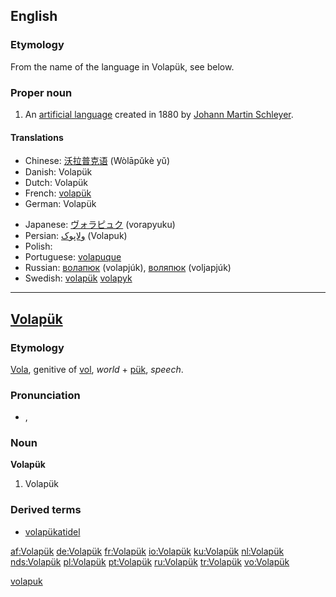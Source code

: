 {{interwiktionary|code=vo}}
==English==
{{wikipedia}}

===Etymology===

From the name of the language in Volapük, see below.

===Proper noun===
{{en-proper noun}}

# An [[artificial language]] created in 1880 by [[w:Johann Martin Schleyer|Johann Martin Schleyer]].

====Translations====
{{top}}
* Chinese: [[沃拉普克语]] (Wòlāpǔkè yǔ)
* Danish: Volapük
* Dutch: Volapük
* French: [[volapük]]
* German: Volapük {{n}}
{{mid}}
* Japanese: [[ヴォラピュク]] (vorapyuku)
* Persian: [[ولاپوک]] (Volapuk)
* Polish: {{t-|pl|wolapik|m}}
* Portuguese: [[volapuque]]
* Russian: [[волапюк]] (volapjúk), [[воляпюк]] (voljapjúk)
* Swedish: [[volapük]] [[volapyk]]
{{bottom}}

----

==[[Volapük]]==

===Etymology===
[[vola|Vola]], genitive of [[vol#Volapük|vol]], ''world'' + [[pük]], ''speech''.

===Pronunciation===
* {{IPA|/ˈvolapyk/|lang=vo}}, {{SAMPA|/"volapyk/}}

===Noun===
'''Volapük'''

# Volapük

===Derived terms===
* [[volapükatidel]]

[[Category:Volapük nouns|volapuk]]

[[af:Volapük]]
[[de:Volapük]]
[[fr:Volapük]]
[[io:Volapük]]
[[ku:Volapük]]
[[nl:Volapük]]
[[nds:Volapük]]
[[pl:Volapük]]
[[pt:Volapük]]
[[ru:Volapük]]
[[tr:Volapük]]
[[vo:Volapük]]